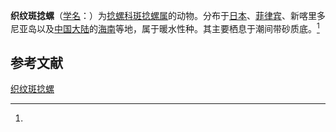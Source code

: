 {{Speciesbox
| name = 织纹斑捻螺
| status = 
| status_system = 
| image = 
| genus = Punctacteon
| species = fabreanus
| authority = (Grosse, 1874)<ref name="sinica">{{cite web|url=http://shell.sinica.edu.tw/chinese/shellbase_detail.php?science_no=3429|title=国际贝库：红斑捻螺|publisher=台湾贝类资料库|accessdate=2009-08-11|archive-date=2014-08-10|archive-url=https://web.archive.org/web/20140810053622/http://shell.sinica.edu.tw/chinese/shellbase_detail.php?science_no=3429|dead-url=no}}</ref>}}

'''织纹斑捻螺'''（[[学名|学名]]：{{lang|la|''Punctacteon fabreanus''}}）为[[捻螺科|捻螺科]][[斑捻螺属|斑捻螺属]]的动物。分布于[[日本|日本]]、[[菲律宾|菲律宾]]、新喀里多尼亚岛以及[[中国大陆|中国大陆]]的[[海南|海南]]等地，属于暖水性种。其主要栖息于潮间带砂质底。<ref name="sinica"/>

== 参考文献 ==
{{reflist}}

{{Wikispecies|Punctacteon fabreanus}}
{{Taxonbar|from=Q14229809}}

[[Category:斑捻螺属|织纹斑捻螺]]


{{软体动物小作品}}